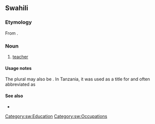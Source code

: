 ==Swahili==

===Etymology===
From {{der|sw|ar|مُعَلِّم||teacher}}.

===Noun===
{{sw-noun|wa}}

# [[teacher]]

====Usage notes====
The plural may also be {{m|sw|waalimu}}. In Tanzania, it was used as a title for {{w|Julius Nyerere}} and often abbreviated as {{m|sw|Mwl.}}

====See also====
* {{l|sw|profesa}}

[[Category:sw:Education]]
[[Category:sw:Occupations]]